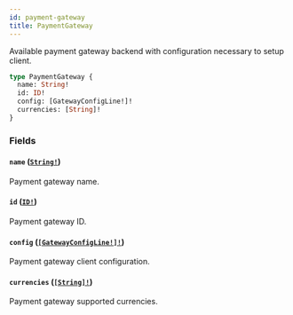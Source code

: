 ```yaml
---
id: payment-gateway
title: PaymentGateway
---
```


Available payment gateway backend with configuration necessary to setup client.

```graphql
type PaymentGateway {
  name: String!
  id: ID!
  config: [GatewayConfigLine!]!
  currencies: [String]!
}
```

### Fields

#### `name` ([`String!`](../../../developer/api-reference/scalars/string))

Payment gateway name.

#### `id` ([`ID!`](../../../developer/api-reference/scalars/id))

Payment gateway ID.

#### `config` ([`[GatewayConfigLine!]!`](../../../developer/api-reference/objects/gateway-config-line))

Payment gateway client configuration.

#### `currencies` ([`[String]!`](../../../developer/api-reference/scalars/string))

Payment gateway supported currencies.
